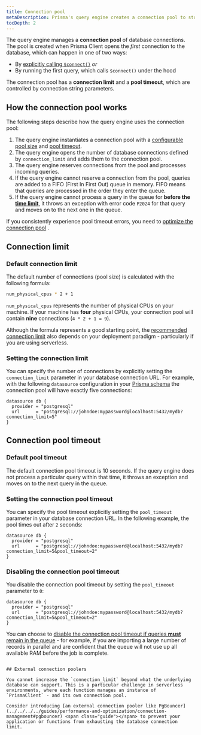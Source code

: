 ```yaml
---
title: Connection pool
metaDescription: Prisma's query engine creates a connection pool to store and manage database connections.
tocDepth: 2
---
```


<TopBlock>

The query engine manages a **connection pool** of database connections. The pool is created when Prisma Client opens the _first_ connection to the database, which can happen in one of two ways:

- By [explicitly calling `$connect()`](connection-management#connect) _or_
- By running the first query, which calls `$connect()` under the hood

The connection pool has a **connection limit** and a **pool timeout**, which are controlled by connection string parameters.

</TopBlock>

## How the connection pool works

The following steps describe how the query engine uses the connection pool:

1. The query engine instantiates a connection pool with a [configurable pool size](#setting-the-connection-limit) and [pool timeout](#setting-the-connection-pool-timeout).
1. The query engine opens the number of database connections defined by `connection_limit` and adds them to the connection pool.
1. The query engine reserves connections from the pool and processes incoming queries.
1. If the query engine cannot reserve a connection from the pool, queries are added to a FIFO (First In First Out) queue in memory. FIFO means that queries are processed in the order they enter the queue.
1. If the query engine cannot process a query in the queue for **before the [time limit](#default-pool-timeout)**, it throws an exception with error code `P2024` for that query and moves on to the next one in the queue.

If you consistently experience pool timeout errors, you need to [optimize the connection pool](../../../../guides/performance-and-optimization/connection-management#optimizing-the-connection-pool) <span class="guide"></span> .

## Connection limit

### Default connection limit

The default number of connections (pool size) is calculated with the following formula:

```bash
num_physical_cpus * 2 + 1
```

`num_physical_cpus` represents the number of physical CPUs on your machine. If your machine has **four** physical CPUs, your connection pool will contain **nine** connections (`4 * 2 + 1 = 9`).

Although the formula represents a good starting point, the [recommended connection limit](../../../../guides/performance-and-optimization/connection-management#recommended-connection-limit) <span class="guide"></span> also depends on your deployment paradigm - particularly if you are using serverless.

### Setting the connection limit

You can specify the number of connections by explicitly setting the `connection_limit` parameter in your database connection URL. For example, with the following `datasource` configuration in your [Prisma schema](../../prisma-schema) the connection pool will have exactly five connections:

```prisma
datasource db {
  provider = "postgresql"
  url      = "postgresql://johndoe:mypassword@localhost:5432/mydb?connection_limit=5"
}
```

## Connection pool timeout

### Default pool timeout

The default connection pool timeout is 10 seconds. If the query engine does not process a particular query within that time, it throws an exception and moves on to the next query in the queue.

### Setting the connection pool timeout

You can specify the pool timeout explicitly setting the `pool_timeout` parameter in your database connection URL. In the following example, the pool times out after `2` seconds:

```prisma
datasource db {
  provider = "postgresql"
  url      = "postgresql://johndoe:mypassword@localhost:5432/mydb?connection_limit=5&pool_timeout=2"
}
```

### Disabling the connection pool timeout

You disable the connection pool timeout by setting the `pool_timeout` parameter to `0`:

```prisma
datasource db {
  provider = "postgresql"
  url      = "postgresql://johndoe:mypassword@localhost:5432/mydb?connection_limit=5&pool_timeout=2"
}
```

You can choose to [disable the connection pool timeout if queries **must** remain in the queue](../../../../guides/performance-and-optimization/connection-management#disabling-the-pool-timeout) <span class="guide"></span> - for example, if you are importing a large number of records in parallel and are confident that the queue will not use up all available RAM before the job is complete.
```

## External connection poolers

You cannot increase the `connection_limit` beyond what the underlying database can support. This is a particular challenge in serverless environments, where each function manages an instance of `PrismaClient` - and its own connection pool.

Consider introducing [an external connection pooler like PgBouncer](../../../../guides/performance-and-optimization/connection-management#pgbouncer) <span class="guide"></span> to prevent your application or functions from exhausting the database connection limit.

